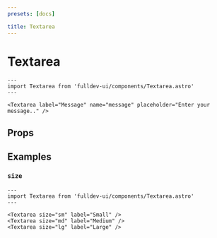 ```yaml
---
presets: [docs]

title: Textarea
---
```


# Textarea


```astro live
---
import Textarea from 'fulldev-ui/components/Textarea.astro'
---

<Textarea label="Message" name="message" placeholder="Enter your message.." />
```

## Props

<PropsTable />

## Examples

### `size`

```astro live
---
import Textarea from 'fulldev-ui/components/Textarea.astro'
---

<Textarea size="sm" label="Small" />
<Textarea size="md" label="Medium" />
<Textarea size="lg" label="Large" />
```
